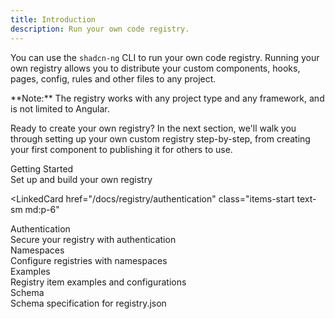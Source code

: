 ```yaml
---
title: Introduction
description: Run your own code registry.
---
```


You can use the `shadcn-ng` CLI to run your own code registry. Running your own registry allows you to distribute your custom components, hooks, pages, config, rules and other files to any project.

<Callout>
  **Note:** The registry works with any project type and any framework, and is
  not limited to Angular.
</Callout>

Ready to create your own registry? In the next section, we'll walk you through setting up your own custom registry step-by-step, from creating your first component to publishing it for others to use.

<div class="mt-6 grid gap-4 sm:grid-cols-2">
  <LinkedCard href="/docs/registry/getting-started" class="items-start text-sm md:p-6">
    <div class="font-medium">Getting Started</div>
    <div class="text-muted-foreground">
      Set up and build your own registry
    </div>
  </LinkedCard>

<LinkedCard
  href="/docs/registry/authentication"
  class="items-start text-sm md:p-6"
>
  <div class="font-medium">Authentication</div>
  <div class="text-muted-foreground">
    Secure your registry with authentication
  </div>
</LinkedCard>
<LinkedCard
  href="/docs/registry/namespace"
  class="items-start text-sm md:p-6"
>
  <div class="font-medium">Namespaces</div>
  <div class="text-muted-foreground">
    Configure registries with namespaces
  </div>
</LinkedCard>
<LinkedCard
  href="/docs/registry/examples"
  class="items-start text-sm md:p-6"
>
  <div class="font-medium">Examples</div>
  <div class="text-muted-foreground">
    Registry item examples and configurations
  </div>
</LinkedCard>
  <LinkedCard
    href="/docs/registry/registry-json"
    class="items-start text-sm md:p-6"
  >
    <div class="font-medium">Schema</div>
    <div class="text-muted-foreground">
      Schema specification for registry.json
    </div>
  </LinkedCard>
</div>

